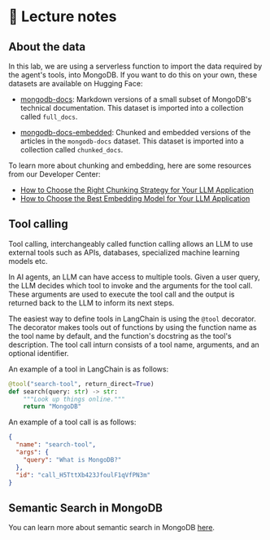 # 📘 Lecture notes

## About the data

In this lab, we are using a serverless function to import the data required by the agent's tools, into MongoDB. If you want to do this on your own, these datasets are available on Hugging Face:

* [mongodb-docs](https://huggingface.co/datasets/MongoDB/mongodb-docs): Markdown versions of a small subset of MongoDB's technical documentation. This dataset is imported into a collection called `full_docs`. 

* [mongodb-docs-embedded](https://huggingface.co/datasets/MongoDB/mongodb-docs-embedded): Chunked and embedded versions of the articles in the `mongodb-docs` dataset. This dataset is imported into a collection called `chunked_docs`.

To learn more about chunking and embedding, here are some resources from our Developer Center:

* [How to Choose the Right Chunking Strategy for Your LLM Application](https://www.mongodb.com/developer/products/atlas/choosing-chunking-strategy-rag/?utm_campaign=devrel&utm_medium=ai-agents-devday-workshop&utm_term=apoorva.joshi)
* [How to Choose the Best Embedding Model for Your LLM Application](https://www.mongodb.com/developer/products/atlas/choose-embedding-model-rag/?utm_campaign=devrel&utm_medium=ai-agents-devday-workshop&utm_term=apoorva.joshi)

## Tool calling

Tool calling, interchangeably called function calling allows an LLM to use external tools such as APIs, databases, specialized machine learning models etc.

In AI agents, an LLM can have access to multiple tools. Given a user query, the LLM decides which tool to invoke and the arguments for the tool call. These arguments are used to execute the tool call and the output is returned back to the LLM to inform its next steps.  

The easiest way to define tools in LangChain is using the `@tool` decorator. The decorator makes tools out of functions by using the function name as the tool name by default, and the function's docstring as the tool's description. The tool call inturn consists of a tool name, arguments, and an optional identifier. 

An example of a tool in LangChain is as follows:

```python
@tool("search-tool", return_direct=True)
def search(query: str) -> str:
    """Look up things online."""
    return "MongoDB"
```
An example of a tool call is as follows:

```json
{
  "name": "search-tool",
  "args": {
    "query": "What is MongoDB?"
  },
  "id": "call_H5TttXb423JfoulF1qVfPN3m"
}
```

## Semantic Search in MongoDB

You can learn more about semantic search in MongoDB [here](https://mongodb-developer.github.io/vector-search-lab/docs/key-concepts/vector-search#vector-search-in-mongodb).
